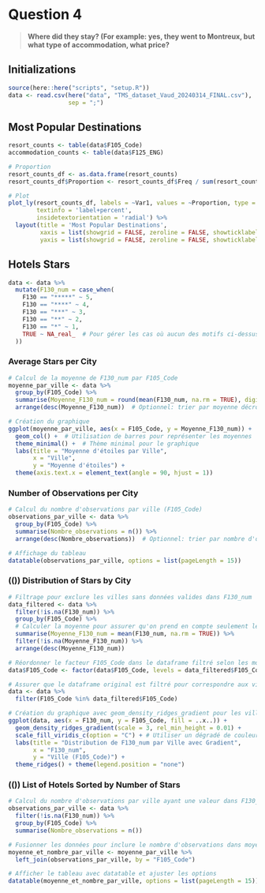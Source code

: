 # Question 4
> **Where did they stay? (For example: yes, they went to Montreux, but what type of accommodation, what price?**

## Initializations
```r
source(here::here("scripts", "setup.R"))
data <- read.csv(here("data", "TMS_dataset_Vaud_20240314_FINAL.csv"),
                 sep = ";")
```


## Most Popular Destinations
```r
resort_counts <- table(data$F105_Code)
accommodation_counts <- table(data$F125_ENG)

# Proportion
resort_counts_df <- as.data.frame(resort_counts)
resort_counts_df$Proportion <- resort_counts_df$Freq / sum(resort_counts_df$Freq)

# Plot
plot_ly(resort_counts_df, labels = ~Var1, values = ~Proportion, type = 'pie',
        textinfo = 'label+percent',
        insidetextorientation = 'radial') %>%
  layout(title = 'Most Popular Destinations',
         xaxis = list(showgrid = FALSE, zeroline = FALSE, showticklabels = FALSE),
         yaxis = list(showgrid = FALSE, zeroline = FALSE, showticklabels = FALSE))
```

## Hotels Stars
```r
data <- data %>% 
  mutate(F130_num = case_when(
    F130 == "*****" ~ 5,
    F130 == "****" ~ 4,
    F130 == "***" ~ 3,
    F130 == "**" ~ 2,
    F130 == "*" ~ 1,
    TRUE ~ NA_real_  # Pour gérer les cas où aucun des motifs ci-dessus n'est trouvé
  ))
```

### Average Stars per City
```r
# Calcul de la moyenne de F130_num par F105_Code
moyenne_par_ville <- data %>%
  group_by(F105_Code) %>%
  summarise(Moyenne_F130_num = round(mean(F130_num, na.rm = TRUE), digits=2)) %>%
  arrange(desc(Moyenne_F130_num))  # Optionnel: trier par moyenne décroissante

# Création du graphique
ggplot(moyenne_par_ville, aes(x = F105_Code, y = Moyenne_F130_num)) +
  geom_col() +  # Utilisation de barres pour représenter les moyennes
  theme_minimal() +  # Thème minimal pour le graphique
  labs(title = "Moyenne d'étoiles par Ville",
       x = "Ville",
       y = "Moyenne d'étoiles") +
  theme(axis.text.x = element_text(angle = 90, hjust = 1))
```

### Number of Observations per City
```r
# Calcul du nombre d'observations par ville (F105_Code)
observations_par_ville <- data %>%
  group_by(F105_Code) %>%
  summarise(Nombre_observations = n()) %>%
  arrange(desc(Nombre_observations))  # Optionnel: trier par nombre d'observations décroissant

# Affichage du tableau
datatable(observations_par_ville, options = list(pageLength = 15))
```

### (()) Distribution of Stars by City
```r
# Filtrage pour exclure les villes sans données valides dans F130_num
data_filtered <- data %>%
  filter(!is.na(F130_num)) %>%
  group_by(F105_Code) %>%
  # Calculer la moyenne pour assurer qu'on prend en compte seulement les villes avec des données
  summarise(Moyenne_F130_num = mean(F130_num, na.rm = TRUE)) %>%
  filter(!is.na(Moyenne_F130_num)) %>%
  arrange(desc(Moyenne_F130_num))

# Réordonner le facteur F105_Code dans le dataframe filtré selon les moyennes calculées
data$F105_Code <- factor(data$F105_Code, levels = data_filtered$F105_Code)

# Assurer que le dataframe original est filtré pour correspondre aux villes sélectionnées
data <- data %>%
  filter(F105_Code %in% data_filtered$F105_Code)

# Création du graphique avec geom_density_ridges_gradient pour les villes ayant des données valides dans F130_num
ggplot(data, aes(x = F130_num, y = F105_Code, fill = ..x..)) +
  geom_density_ridges_gradient(scale = 3, rel_min_height = 0.01) +
  scale_fill_viridis_c(option = "C") + # Utiliser un dégradé de couleurs
  labs(title = "Distribution de F130_num par Ville avec Gradient",
       x = "F130_num",
       y = "Ville (F105_Code)") +
  theme_ridges() + theme(legend.position = "none")
```

### (()) List of Hotels Sorted by Number of Stars
```r
# Calcul du nombre d'observations par ville ayant une valeur dans F130_num
observations_par_ville <- data %>%
  filter(!is.na(F130_num)) %>%
  group_by(F105_Code) %>%
  summarise(Nombre_observations = n())

# Fusionner les données pour inclure le nombre d'observations dans moyenne_par_ville
moyenne_et_nombre_par_ville <- moyenne_par_ville %>%
  left_join(observations_par_ville, by = "F105_Code")

# Afficher le tableau avec datatable et ajuster les options
datatable(moyenne_et_nombre_par_ville, options = list(pageLength = 15))
```